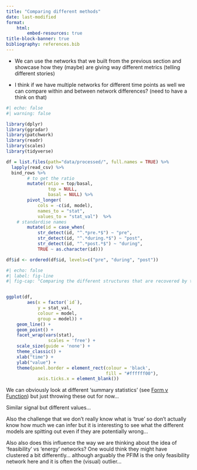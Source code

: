 ```yaml
---
title: "Comparing different methods"
date: last-modified
format:
    html:
        embed-resources: true
title-block-banner: true
bibliography: references.bib
---
```


-   We can use the networks that we built from the previous section and showcase how they (maybe) are giving way different metrics (telling different stories)

-   I think if we have multiple networks for different time points as well we can compare within and between network differences? (need to have a think on that)

```r
#| echo: false
#| warning: false

library(dplyr)
library(ggradar)
library(patchwork)
library(readr)
library(scales)
library(tidyverse)

df = list.files(path="data/processed/", full.names = TRUE) %>% 
  lapply(read_csv) %>% 
  bind_rows %>% 
        # to get the ratio
        mutate(ratio = top/basal,
                top = NULL,
                basal = NULL) %>%
        pivot_longer(
            cols = -c(id, model), 
            names_to = "stat",
            values_to = "stat_val")  %>% 
    # standardise names
        mutate(id = case_when(
            str_detect(id, "^.*pre.*$") ~ "pre",
            str_detect(id, "^.*during.*$") ~ "post",
            str_detect(id, "^.*post.*$") ~ "during",
            TRUE ~ as.character(id)))

df$id <- ordered(df$id, levels=c("pre", "during", "post"))

```

```r
#| echo: false
#| label: fig-line
#| fig-cap: "Comparing the different structures that are recovered by the different models (colours) over a time series. We can ignore richness - that's more a sanity check for me. S1, S2, S4, S5 are motifs; S1 = Number of linear chains, S2 = Number of omnivory motifs, S4 = Number of apparent competition motifs, S5 = Number of direct competition motifs"


ggplot(df,
        aes(x = factor(`id`), 
            y = stat_val, 
            colour = model,
            group = model)) +
    geom_line() +
    geom_point() +
    facet_wrap(vars(stat),
                scales = 'free') +
    scale_size(guide = 'none') +
    theme_classic() +
    xlab("time") +
    ylab("value") +
    theme(panel.border = element_rect(colour = 'black',
                                      fill = "#ffffff00"),
            axis.ticks.x = element_blank())

```

We can obviously look at different 'summary statistics' (see [Form v Function](10_structure_vs_form.qmd)) but just throwing these out for now...

Similar signal but different values... 

Also the challenge that we don't really know what is 'true' so don't actually know how much we can infer but it is interesting to see what the different models are spitting out even if they are potentially wrong... 

Also also does this influence the way we are thinking about the idea of 'feasibility' vs 'energy' networks? One would think they might have clustered a bit differently... although arguably the PFIM is the only feasibility network here and it is often the (visual) outlier...